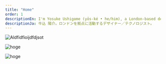```yaml
---
title: "Home"
order: 1
descriptionEn: I'm Yosuke Ushigome (yōs-ké • he/him), a London-based designer/technologist.
descriptionJa: 牛込 陽介。ロンドンを拠点に活動するデザイナー／テクノロジスト。
---
```


<MultiImageCard>

![Aldfidfioijdfdjsot](/projects/balcony/balcony_mk.jpg "hogehgoe")

![hoge](/projects/doughnut/doughnut_hero_02.jpg)

![hoge](/projects/three-transitions/torus3-hero.png)

</MultiImageCard>
